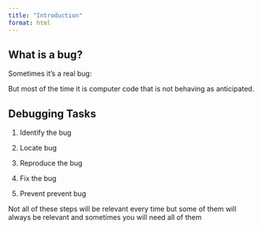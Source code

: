```yaml
---
title: "Introduction"
format: html
---
```


## What is a bug?

Sometimes it's a real bug:

But most of the time it is computer code that is not behaving as anticipated.

## Debugging Tasks

1.  Identify the bug

2.  Locate bug

3.  Reproduce the bug

3.  Fix the bug

4.  Prevent prevent bug

Not all of these steps will be relevant every time but some of them will always be relevant and sometimes you will need all of them